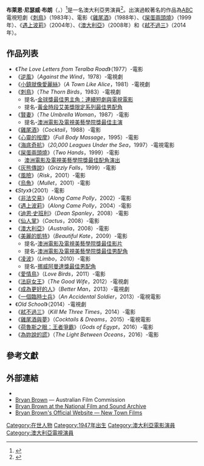 {{noteTA
|G1=Show
|G2=Movie
|G3=TV
}}
{{藝人
| type = 男演員
| name = 布萊恩·布朗<br/>[[澳大利亞勳章|AM]]
| foreignname = Bryan Brown
| image = BryanBrown09TIFF.jpg
| caption = 布朗在2009年的[[多倫多國際電影節|多倫多國際電影節]]上
| birthname = 布萊恩·尼瑟威·布朗<br/>（Bryan Neathway Brown）
| birth_date = {{birth date and age|df=yes|1947|06|23}}
| birth_place = {{AUS}}[[新南威爾士州|新南威爾士州]]，[[悉尼|悉尼]]
| occupation = 演員
| yearsactive = 1977年至今
| spouse = [[瑞秋·沃德|瑞秋·沃德]]（1983年至今）
}}
'''布萊恩·尼瑟威·布朗'''（{{lang-en|'''Bryan Neathway Brown，AM'''}}，{{bd|1947年|6月23日}}）<ref>{{cite news | url=http://www.smh.com.au/news/National/Rachel-Ward-Not-just-a-glamour-girl/2005/06/12/1118514930622.html | work=The Sydney Morning Herald | title=Rachel Ward: Not just a glamour girl | date=13 June 2005 | accessdate=2015-06-09 | archive-date=2015-09-24 | archive-url=https://web.archive.org/web/20150924194219/http://www.smh.com.au/news/National/Rachel-Ward-Not-just-a-glamour-girl/2005/06/12/1118514930622.html | dead-url=no }}</ref>是一名澳大利亞男演員<ref name=NYT>{{cite web|title=Bryan Brown|work=[[The_New_York_Times|The New York Times]]|url=http://www.nytimes.com/movies/person/83200/Bryan-Brown|accessdate=2015-06-09|archive-date=2015-04-12|archive-url=https://web.archive.org/web/20150412104630/http://www.nytimes.com/movies/person/83200/Bryan-Brown|dead-url=no}}</ref>。出演過較著名的作品為[[美國廣播公司|ABC]]電視短劇《[[刺鳥_(電視短劇)|刺鳥]]》（1983年）、電影《[[雞尾酒_(電影)|雞尾酒]]》（1988年）、《[[屎蛋兩頭燒|屎蛋兩頭燒]]》（1999年）、《[[遇上波莉|遇上波莉]]》（2004年）、《[[澳大利亞_(電影)|澳大利亞]]》（2008年）和《[[弒不過三|弒不過三]]》（2014年）。

== 作品列表 ==
*《''The Love Letters from Teralba Road''》（1977）-電影
*《[[逆風_(電視短劇)|逆風]]》（''Against the Wind''，1978）-電視劇
*《[[小鎮就像愛麗絲|小鎮就像愛麗絲]]》（''A Town Like Alice''，1981）-電視劇
*《[[刺鳥_(電視短劇)|刺鳥]]》（''The Thorn Birds''，1983）-電視劇
**提名-[[金球獎|金球獎最佳男主角：連續短劇與電視電影]]
**提名-[[黃金時段艾美獎|黃金時段艾美獎限定系列最佳男配角]]
*《[[賢妻_(1987年電影)|賢妻]]》（''The Umbrella Woman''，1987）-電影
**提名-[[澳洲電影及電視美藝學院獎|澳洲電影及電視美藝學院獎最佳主演]]
*《[[雞尾酒_(電影)|雞尾酒]]》（''Cocktail''，1988）-電影
*《[[心靈的按摩|心靈的按摩]]》（''Full Body Massage''，1995）-電影
*《[[海底奇航|海底奇航]]》（''20,000 Leagues Under the Sea''，1997）-電視電影
*《[[屎蛋兩頭燒|屎蛋兩頭燒]]》（''Two Hands''，1999）-電影
**[[澳洲電影及電視美藝學院獎|澳洲電影及電視美藝學院獎最佳配角演出]]
*《[[灰熊傳說|灰熊傳說]]》（''Grizzly Falls''，1999）-電影
*《[[風險_(電影)|風險]]》（''Risk''，2001）-電影
*《[[烏魚_(電影)|烏魚]]》（''Mullet''，2001）-電影
*《''Styx''》（2001）-電影
*《[[非法交易_(2002年電影)|非法交易]]》（''Along Came Polly''，2002）-電影
*《[[遇上波莉|遇上波莉]]》（''Along Came Polly''，2004）-電影
*《[[迪恩·史班利|迪恩·史班利]]》（''Dean Spanley''，2008）-電影
*《[[仙人掌_(電影)|仙人掌]]》（''Cactus''，2008）-電影
*《[[澳大利亞_(電影)|澳大利亞]]》（''Australia''，2008）-電影
*《[[美麗的凱特|美麗的凱特]]》（''Beautiful Kate''，2009）-電影
**提名-[[澳洲電影及電視美藝學院獎|澳洲電影及電視美藝學院獎最佳影片]]
**提名-[[澳洲電影及電視美藝學院獎|澳洲電影及電視美藝學院獎最佳男配角]]
*《[[凌波_(2010年電影)|凌波]]》（''Limbo''，2010）-電影
**提名-[[阿曼達獎|挪威阿曼達獎最佳男配角]]
*《[[愛情鳥_(電影)|愛情鳥]]》（''Love Birds''，2011）-電影
*《[[法庭女王|法庭女王]]》（''The Good Wife''，2012）-電視劇
*《[[成為更好的人|成為更好的人]]》（''Better Man''，2013）-電視劇
*《[[一個臨時士兵|一個臨時士兵]]》（''An Accidental Soldier''，2013）-電視電影
*《''Old School''》（2014）-電視劇
*《[[弒不過三|弒不過三]]》（''Kill Me Three Times''，2014）-電影
*《[[雞尾酒與夢|雞尾酒與夢]]》（''Cocktails & Dreams''，2015）-電視電影
*《[[荷魯斯之眼：王者爭霸|荷魯斯之眼：王者爭霸]]》（''Gods of Egypt''，2016）-電影
*《[[為妳說的謊_(電影)|為妳說的謊]]》（''The Light Between Oceans''，2016）-電影

== 參考文獻 ==
{{Reflist|2}}

== 外部連結 ==
* {{IMDb name|0000986}}
* [https://web.archive.org/web/20060513074908/http://www.afc.gov.au/faqs/osaustralians/actors/bryan_brown.aspx Bryan Brown] — Australian Film Commission
* [http://colsearch.nfsa.afc.gov.au/nfsa/search/summary/summary.w3p;adv=yes;group=;groupequals=;page=0;parentid=;query=Number%3A349705%20|%20Number%3A347926%20|%20Number%3A347881%20|%20Number%3A349070%20|%20Number%3A347853%20|%20Number%3A347965%20|%20Number%3A349242%20|%20Number%3A349780%20|%20Number%3A350421%20|%20Number%3A349432%20|%20Number%3A579234%20|%20Number%3A353031%20|%20Number%3A350851%20|%20Number%3A374785%20|%20Number%3A374798%20|%20Number%3A355527%20|%20Number%3A352077%20|%20Number%3A352509%20|%20Number%3A546449%20|%20Number%3A353254%20|%20Number%3A352700%20|%20Number%3A363468%20|%20Number%3A354643%20|%20Number%3A353820;querytype=;resCount=10 Bryan Brown at the National Film and Sound Archive]{{dead link|date=2017年12月 |bot=InternetArchiveBot |fix-attempted=yes }}
* [http://www.newtownfilms.com.au/ Bryan Brown's Official Website — New Town Films] {{Wayback|url=http://www.newtownfilms.com.au/ |date=20150706072112 }}
{{澳洲電影及電視美藝學院獎最佳男配角}}
{{Authority control}}
{{DEFAULTSORT:Bryan Brown}}
[[Category:在世人物|Category:在世人物]]
[[Category:1947年出生|Category:1947年出生]]
[[Category:澳大利亞電影演員|Category:澳大利亞電影演員]]
[[Category:澳大利亞電視演員|Category:澳大利亞電視演員]]